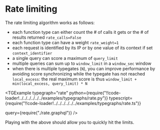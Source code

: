 
# Rate limiting

The rate limiting algorithm works as follows:

- each function type can either count the # of calls it gets or the # of results returned `rate_calls=False`
- each function type can have a weight `rate_weight=1`
- each request is identified by its IP or by one value of its context if set `context_identifier`
- a single query can score a maximum of `query_limit`
- multiple queries can sum up to `window_limit` in a `window_sec` window
- when there is multiple typegates (`N`), you can improve performance by avoiding score synchronizing while the typegate has not reached `local_excess`: the real maximum score is thus `window_limit + min(local_excess, query_limit) * N`

<TGExample
  typegraph="rate"
  python={require("!!code-loader!../../../../../../examples/typegraphs/rate.py")}
  typescript={require("!!code-loader!../../../../../../examples/typegraphs/rate.ts")}

query={require("./rate.graphql")} />

Playing with the above should allow you to quickly hit the limits.
